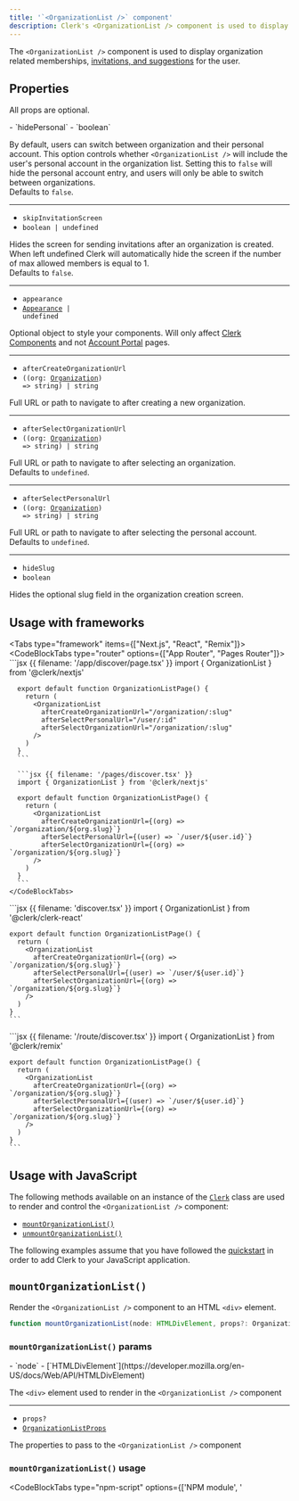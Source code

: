 ```yaml
---
title: '`<OrganizationList />` component'
description: Clerk's <OrganizationList /> component is used to display organization related memberships, invitations, and suggestions for the user.
---
```


<Images
  width={460}
  height={602}
  src="/docs/images/ui-components/organization-list.svg"
  alt="Clerk's <OrganizationList /> component is used to display organization related memberships, invitations, and suggestions for the user."
/>

The `<OrganizationList />` component is used to display organization related memberships, [invitations, and suggestions](/docs/organizations/overview#automatic-invitations-and-suggestions) for the user.

## Properties

All props are optional.

<Properties>
  - `hidePersonal`
  - `boolean`

  By default, users can switch between organization and their personal account. This option controls whether `<OrganizationList />` will include the user's personal account in the organization list. Setting this to `false` will hide the personal account entry, and users will only be able to switch between organizations. <br />Defaults to `false`.

  ---

  - `skipInvitationScreen`
  - `boolean | undefined`

  Hides the screen for sending invitations after an organization is created. When left undefined Clerk will automatically hide the screen if the number of max allowed members is equal to 1.<br />Defaults to `false`.

  ---

  - `appearance`
  - <code>[Appearance](/docs/customization/overview) | undefined</code>

  Optional object to style your components. Will only affect [Clerk Components](/docs/components/overview) and not [Account Portal](/docs/customization/account-portal//overview) pages.

  ---

  - `afterCreateOrganizationUrl`
  - <code>((org: [Organization][org-ref]) => string) | string</code>

  Full URL or path to navigate to after creating a new organization.

  ---

  - `afterSelectOrganizationUrl`
  - <code>((org: [Organization][org-ref]) => string) | string</code>

  Full URL or path to navigate to after selecting an organization.<br />Defaults to `undefined`.

  ---

  - `afterSelectPersonalUrl`
  - <code>((org: [Organization][org-ref]) => string) | string</code>

  Full URL or path to navigate to after selecting the personal account.<br />Defaults to `undefined`.

  ---

  - `hideSlug`
  - `boolean`

  Hides the optional slug field in the organization creation screen.
</Properties>

## Usage with frameworks

<Tabs type="framework" items={["Next.js", "React", "Remix"]}>
  <Tab>
    <CodeBlockTabs type="router" options={["App Router", "Pages Router"]}>
      ```jsx {{ filename: '/app/discover/page.tsx' }}
      import { OrganizationList } from '@clerk/nextjs'

      export default function OrganizationListPage() {
        return (
          <OrganizationList
            afterCreateOrganizationUrl="/organization/:slug"
            afterSelectPersonalUrl="/user/:id"
            afterSelectOrganizationUrl="/organization/:slug"
          />
        )
      }
      ```

      ```jsx {{ filename: '/pages/discover.tsx' }}
      import { OrganizationList } from '@clerk/nextjs'

      export default function OrganizationListPage() {
        return (
          <OrganizationList
            afterCreateOrganizationUrl={(org) => `/organization/${org.slug}`}
            afterSelectPersonalUrl={(user) => `/user/${user.id}`}
            afterSelectOrganizationUrl={(org) => `/organization/${org.slug}`}
          />
        )
      }
      ```
    </CodeBlockTabs>
  </Tab>

  <Tab>
    ```jsx {{ filename: 'discover.tsx' }}
    import { OrganizationList } from '@clerk/clerk-react'

    export default function OrganizationListPage() {
      return (
        <OrganizationList
          afterCreateOrganizationUrl={(org) => `/organization/${org.slug}`}
          afterSelectPersonalUrl={(user) => `/user/${user.id}`}
          afterSelectOrganizationUrl={(org) => `/organization/${org.slug}`}
        />
      )
    }
    ```
  </Tab>

  <Tab>
    ```jsx {{ filename: '/route/discover.tsx' }}
    import { OrganizationList } from '@clerk/remix'

    export default function OrganizationListPage() {
      return (
        <OrganizationList
          afterCreateOrganizationUrl={(org) => `/organization/${org.slug}`}
          afterSelectPersonalUrl={(user) => `/user/${user.id}`}
          afterSelectOrganizationUrl={(org) => `/organization/${org.slug}`}
        />
      )
    }
    ```
  </Tab>
</Tabs>

## Usage with JavaScript

The following methods available on an instance of the [`Clerk`](/docs/references/javascript/clerk/clerk) class are used to render and control the `<OrganizationList />` component:

- [`mountOrganizationList()`](#mount-organization-list)
- [`unmountOrganizationList()`](#unmount-organization-list)

The following examples assume that you have followed the [quickstart](/docs/quickstarts/javascript) in order to add Clerk to your JavaScript application.

## `mountOrganizationList()`

Render the `<OrganizationList />` component to an HTML `<div>` element.

```typescript
function mountOrganizationList(node: HTMLDivElement, props?: OrganizationListProps): void
```

### `mountOrganizationList()` params

<Properties>
  - `node`
  - [`HTMLDivElement`](https://developer.mozilla.org/en-US/docs/Web/API/HTMLDivElement)

  The `<div>` element used to render in the `<OrganizationList />` component

  ---

  - `props?`
  - [`OrganizationListProps`](#properties)

  The properties to pass to the `<OrganizationList />` component
</Properties>

### `mountOrganizationList()` usage

<CodeBlockTabs type="npm-script" options={['NPM module', '<script>']}>
  ```js {{ filename: 'main.js', mark: [13] }}
  import { Clerk } from '@clerk/clerk-js'

  // Initialize Clerk with your Clerk publishable key
  const clerk = new Clerk('{{pub_key}}')
  await clerk.load()

  document.getElementById('app').innerHTML = `
    <div id="organization-list"></div>
  `

  const orgListDiv = document.getElementById('organization-list')

  clerk.mountOrganizationList(orgListDiv)
  ```

  ```html {{ filename: 'index.html', mark: [20] }}
  <!-- Add a <div id="organization-list"> element to your HTML -->
  <div id="organization-list"></div>

  <!-- Initialize Clerk with your
  Clerk Publishable key and Frontend API URL -->
  <script
    async
    crossorigin="anonymous"
    data-clerk-publishable-key="{{pub_key}}"
    src="https://{{fapi_url}}/npm/@clerk/clerk-js@latest/dist/clerk.browser.js"
    type="text/javascript"
  ></script>

  <script>
    window.addEventListener('load', async function () {
      await Clerk.load()

      const orgListDiv = document.getElementById('organization-list')

      Clerk.mountOrganizationList(orgListDiv)
    })
  </script>
  ```
</CodeBlockTabs>

## `unmountOrganizationList()`

Unmount and run cleanup on an existing `<OrganizationList />` component instance.

```typescript
function unmountOrganizationList(node: HTMLDivElement): void
```

### `unmountOrganizationList()` params

<Properties>
  - `node`
  - [`HTMLDivElement`](https://developer.mozilla.org/en-US/docs/Web/API/HTMLDivElement)

  The container `<div>` element with a rendered `<OrganizationList />` component instance
</Properties>

### `unmountOrganizationList()` usage

<CodeBlockTabs type="npm-script" options={['NPM module', '<script>']}>
  ```js {{ filename: 'main.js', mark: [17] }}
  import { Clerk } from '@clerk/clerk-js'

  // Initialize Clerk with your Clerk publishable key
  const clerk = new Clerk('{{pub_key}}')
  await clerk.load()

  document.getElementById('app').innerHTML = `
    <div id="organization-list"></div>
  `

  const orgListDiv = document.getElementById('organization-list')

  clerk.mountOrganizationList(orgListDiv)

  // ...

  clerk.unmountOrganizationList(orgListDiv)
  ```

  ```html {{ filename: 'index.html', mark: [24] }}
  <!-- Add a <div id="organization-list"> element to your HTML -->
  <div id="organization-list"></div>

  <!-- Initialize Clerk with your
  Clerk Publishable key and Frontend API URL -->
  <script
    async
    crossorigin="anonymous"
    data-clerk-publishable-key="{{pub_key}}"
    src="https://{{fapi_url}}/npm/@clerk/clerk-js@latest/dist/clerk.browser.js"
    type="text/javascript"
  ></script>

  <script>
    window.addEventListener('load', async function () {
      await Clerk.load()

      const orgListDiv = document.getElementById('organization-list')

      Clerk.mountOrganizationList(orgListDiv)

      // ...

      Clerk.unmountOrganizationList(orgListDiv)
    })
  </script>
  ```
</CodeBlockTabs>

## Force organizations

If you would like to prohibit people from using their personal accounts and force them to be part of an organization, the `hidePersonal` property forces your user to join or create an organization in order to continue. For more information on how to hide Personal Accounts and force organizations, see the [dedicated guide](/docs/guides/force-organizations).

```tsx {{ filename: 'organization-portal.tsx' }}
export default function OrganizationListPage() {
  return (
    <OrganizationList
      hidePersonal={true}
      // ...
    />
  )
}
```

## Customization

To learn about how to customize Clerk components, see the [customization documentation](/docs/customization/overview).

[org-ref]: /docs/references/javascript/organization/organization
